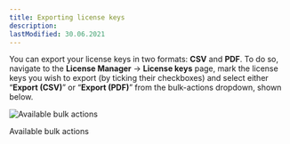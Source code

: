 ```yaml
---
title: Exporting license keys
description:
lastModified: 30.06.2021
---
```


You can export your license keys in two formats: **CSV** and **PDF**. To do so,
navigate to the **License Manager** → **License keys** page, mark the license
keys you wish to export (by ticking their checkboxes) and select either
“**Export (CSV)**” or “**Export (PDF)**” from the bulk-actions dropdown, shown
below.

![Available bulk actions](/images/docs/license-keys/adding-license-keys/options-for-adding-license-keys.png)
<p className={"image-desc"}>Available bulk actions</p>

